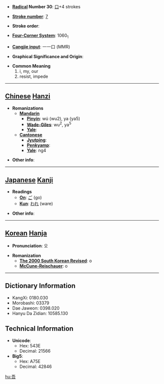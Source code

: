 * '''[[Wiktionary:Chinese radical index| Radical]] Number 30''': [[Wiktionary:Chinese radical index 口|口]]+4 strokes

* '''[[Wiktionary:Chinese total strokes index|Stroke number]]''': [[Wiktionary:Chinese total strokes index 7|7]]

* '''Stroke order''': 

* '''[[Wiktionary:Chinese four corner index|Four-Corner System]]''': 1060<sub>1</sub>

* '''[[Wiktionary:Chinese Cangjie index|Cangjie input]]''': 一一口 (MMR)

* '''Graphical Significance and Origin''': 

* '''Common Meaning'''
*#i, my, our
*# resist, impede


----

== [[Chinese]] [[Hanzi]] ==

* '''Romanizations'''
** '''[[Mandarin]]'''
*** '''[[Pinyin]]''': wú (wu2), ya (ya5)
*** '''[[Wade-Giles]]''': wu<sup>2</sup>, ya<sup>5</sup>
*** '''[[Yale]]''': 
** '''[[Cantonese]]'''
*** '''[[Jyutping]]''':
*** '''[[Penkyamp]]''': 
*** '''[[Yale]]''': ng4

* '''Other info''': 

----

== [[Japanese]] [[Kanji]] ==

* '''Readings'''
** '''[[On]]''': [[ご]] (go)
** '''[[Kun]]''': [[われ]] (ware)

* '''Other info''':  

----

== [[Korean]] [[Hanja]] ==

* '''Pronunciation''': 오

* '''Romanization'''
** '''[[The 2000 South Korean Revised Romanization|The 2000 South Korean Revised]]''': o
** '''[[McCune-Reischauer]]''': o

----

== Dictionary Information ==

* KangXi: 0180.030
* Morobashi: 03379
* Dae Jaweon: 0398.020
* Hanyu Da Zidian: 10585.130

== Technical Information ==

* '''Unicode''':
** Hex: 543E
** Decimal: 21566
* '''Big5''':
** Hex: A75E
** Decimal: 42846

[[hu:吾]]